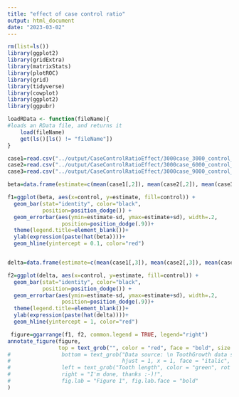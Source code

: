 ```yaml
---
title: "effect of case control ratio"
output: html_document
date: "2023-03-02"
---
```


```r
rm(list=ls())
library(ggplot2)
library(gridExtra)
library(matrixStats)
library(plotROC)
library(grid)
library(tidyverse)
library(cowplot)
library(ggplot2)
library(ggpubr)
```


```r
loadRData <- function(fileName){
#loads an RData file, and returns it
    load(fileName)
    get(ls()[ls() != "fileName"])
}
```


```r
case1=read.csv("../output/CaseControlRatioEffect/3000case_3000_control_0302_2023.csv", header=T)
case2=read.csv("../output/CaseControlRatioEffect/3000case_6000_control_0302_2023.csv", header=T)
case3=read.csv("../output/CaseControlRatioEffect/3000case_9000_control_0302_2023.csv", header=T)

beta=data.frame(estimate=c(mean(case1[,2]), mean(case2[,2]), mean(case3[,2])), sd=c(sd(case1[,2]), sd(case2[,2]), sd(case3[,2])), control=c("3000", "6000", "9000"))

f1=ggplot(beta, aes(x=control, y=estimate, fill=control)) + 
  geom_bar(stat="identity", color="black", 
           position=position_dodge()) +
  geom_errorbar(aes(ymin=estimate-sd, ymax=estimate+sd), width=.2,
                 position=position_dodge(.9))+
  theme(legend.title=element_blank())+
  ylab(expression(paste(hat(beta))))+
  geom_hline(yintercept = 0.1, color="red")


delta=data.frame(estimate=c(mean(case1[,3]), mean(case2[,3]), mean(case3[,3])), sd=c(sd(case1[,3]), sd(case2[,3]), sd(case3[,3])), control=c("3000", "6000", "9000"))

f2=ggplot(delta, aes(x=control, y=estimate, fill=control)) + 
  geom_bar(stat="identity", color="black", 
           position=position_dodge()) +
  geom_errorbar(aes(ymin=estimate-sd, ymax=estimate+sd), width=.2,
                 position=position_dodge(.9))+
  theme(legend.title=element_blank())+
  ylab(expression(paste(hat(delta))))+
  geom_hline(yintercept = 1, color="red")

 figure=ggarrange(f1, f2, common.legend = TRUE, legend="right") 
annotate_figure(figure,
                top = text_grob("", color = "red", face = "bold", size = 14),
#                bottom = text_grob("Data source: \n ToothGrowth data set", color = "blue",
#                                   hjust = 1, x = 1, face = "italic", size = 10),
#                left = text_grob("Tooth length", color = "green", rot = 90),
#                right = "I'm done, thanks :-)!",
#                fig.lab = "Figure 1", fig.lab.face = "bold"
)

```
